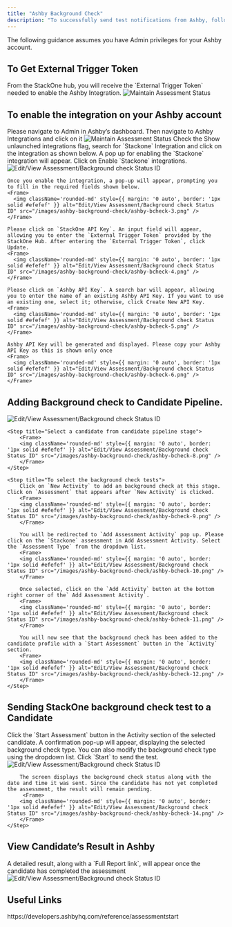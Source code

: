 ```yaml
---
title: "Ashby Background Check"
description: "To successfully send test notifications from Ashby, follow these steps in your Ashby account, and complete the necessary actions."
---
```



<Warning>
  The following guidance assumes you have Admin privileges for your Ashby
  account.
</Warning>

## To Get External Trigger Token
<Steps>
  <Step title="To get the External Trigger Token">
  From the StackOne hub, you will receive the `External Trigger Token` needed to enable the Ashby Integration.
    <Frame>
      <img className='rounded-md' style={{ margin: '0 auto', border: '1px solid #efefef' }} alt="Maintain Assessment Status" src="/images/ashby-background-check/ashby-external-key.png" />
    </Frame>
  </Step>
</Steps>


## To enable the integration on your Ashby account
<Steps>
  <Step title="Go to Integration">
    Please navigate to Admin in Ashby’s dashboard. Then navigate to Ashby Integrations and click on it
    <Frame>
      <img className='rounded-md' style={{ margin: '0 auto', border: '1px solid #efefef' }} alt="Maintain Assessment Status" src="/images/ashby-background-check/ashby-bcheck-1.png" />
    </Frame>
  </Step>

  <Step title="To enable the Stackone integration">
    Check the Show unlaunched integrations flag, search for `Stackone` Integration and click on the integration as shown below. A pop up for enabling the `Stackone` integration will appear. Click on Enable `Stackone` integrations.
    <Frame>
      <img className='rounded-md' style={{ margin: '0 auto', border: '1px solid #efefef' }} alt="Edit/View Assessment/Background check Status ID" src="/images/ashby-background-check/ashby-bcheck-2.png" />
    </Frame>

    Once you enable the integration, a pop-up will appear, prompting you to fill in the required fields shown below. 
    <Frame>
      <img className='rounded-md' style={{ margin: '0 auto', border: '1px solid #efefef' }} alt="Edit/View Assessment/Background check Status ID" src="/images/ashby-background-check/ashby-bcheck-3.png" />
    </Frame>

    Please click on `StackOne API Key`. An input field will appear, allowing you to enter the `External Trigger Token` provided by the StackOne Hub. After entering the `External Trigger Token`, click Update.
    <Frame>
      <img className='rounded-md' style={{ margin: '0 auto', border: '1px solid #efefef' }} alt="Edit/View Assessment/Background check Status ID" src="/images/ashby-background-check/ashby-bcheck-4.png" />
    </Frame>

    Please click on `Ashby API Key`. A search bar will appear, allowing you to enter the name of an existing Ashby API Key. If you want to use an existing one, select it; otherwise, click Create New API Key.
    <Frame>
      <img className='rounded-md' style={{ margin: '0 auto', border: '1px solid #efefef' }} alt="Edit/View Assessment/Background check Status ID" src="/images/ashby-background-check/ashby-bcheck-5.png" />
    </Frame>

    Ashby API Key will be generated and displayed. Please copy your Ashby API Key as this is shown only once
    <Frame>
      <img className='rounded-md' style={{ margin: '0 auto', border: '1px solid #efefef' }} alt="Edit/View Assessment/Background check Status ID" src="/images/ashby-background-check/ashby-bcheck-6.png" />
    </Frame>
  </Step>
</Steps>


## Adding Background check to Candidate Pipeline.
<Steps>
    <Step title="Navigate to your job dashboard and select a job from the job list">
        <Frame>
        <img className='rounded-md' style={{ margin: '0 auto', border: '1px solid #efefef' }} alt="Edit/View Assessment/Background check Status ID" src="/images/ashby-background-check/ashby-bcheck-7.png" />
        </Frame>
    </Step>

    <Step title="Select a candidate from candidate pipeline stage">
        <Frame>
        <img className='rounded-md' style={{ margin: '0 auto', border: '1px solid #efefef' }} alt="Edit/View Assessment/Background check Status ID" src="/images/ashby-background-check/ashby-bcheck-8.png" />
        </Frame>
    </Step>

    <Step title="To select the background check tests">
        Click on `New Activity` to add an background check at this stage. Click on `Assessment` that appears after `New Activity` is clicked.
        <Frame>
        <img className='rounded-md' style={{ margin: '0 auto', border: '1px solid #efefef' }} alt="Edit/View Assessment/Background check Status ID" src="/images/ashby-background-check/ashby-bcheck-9.png" />
        </Frame>

        You will be redirected to `Add Assessment Activity` pop up. Please click on the `Stackone` assessment in Add Assessment Activity. Select the `Assessment Type` from the dropdown list.
        <Frame>
        <img className='rounded-md' style={{ margin: '0 auto', border: '1px solid #efefef' }} alt="Edit/View Assessment/Background check Status ID" src="/images/ashby-background-check/ashby-bcheck-10.png" />
        </Frame>

        Once selected, click on the `Add Activity` button at the bottom right corner of the` Add Assessment Activity`.
        <Frame>
        <img className='rounded-md' style={{ margin: '0 auto', border: '1px solid #efefef' }} alt="Edit/View Assessment/Background check Status ID" src="/images/ashby-background-check/ashby-bcheck-11.png" />
        </Frame>

        You will now see that the background check has been added to the candidate profile with a `Start Assessment` button in the `Activity` section.
        <Frame>
        <img className='rounded-md' style={{ margin: '0 auto', border: '1px solid #efefef' }} alt="Edit/View Assessment/Background check Status ID" src="/images/ashby-background-check/ashby-bcheck-12.png" />
        </Frame>
    </Step>
</Steps>


## Sending StackOne background check test to a Candidate
<Steps>
    <Step title="To send an background check test to the candidate">
        Click the `Start Assessment` button in the Activity section of the selected candidate. A confirmation pop-up will appear, displaying the selected background check type. You can also modify the background check type using the dropdown list. Click `Start` to send the test.
        <Frame>
        <img className='rounded-md' style={{ margin: '0 auto', border: '1px solid #efefef' }} alt="Edit/View Assessment/Background check Status ID" src="/images/ashby-background-check/ashby-bcheck-13.png" />
        </Frame>

        The screen displays the background check status along with the date and time it was sent. Since the candidate has not yet completed the assessment, the result will remain pending.
         <Frame>
        <img className='rounded-md' style={{ margin: '0 auto', border: '1px solid #efefef' }} alt="Edit/View Assessment/Background check Status ID" src="/images/ashby-background-check/ashby-bcheck-14.png" />
        </Frame>
    </Step>
</Steps>


## View Candidate’s Result in Ashby
<Steps>
    <Step title="To get the result details">
      A detailed result, along with a `Full Report link`, will appear once the candidate has completed the assessment
      <Frame>
      <img className='rounded-md' style={{ margin: '0 auto', border: '1px solid #efefef' }} alt="Edit/View Assessment/Background check Status ID" src="/images/ashby-background-check/ashby-bcheck-15.png" />
      </Frame>
    </Step>
</Steps>



<IntegrationFooter />

## Useful Links
<Card title="API Reference" icon="link" href="https://developers.ashbyhq.com/reference/assessmentstart">
    https://developers.ashbyhq.com/reference/assessmentstart
</Card>
